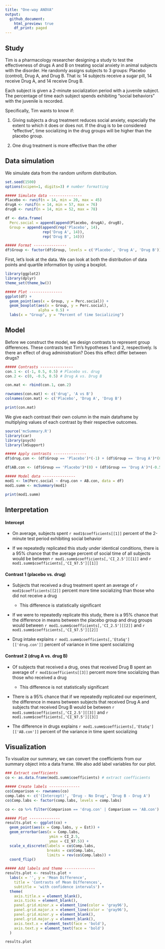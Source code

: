 ```yaml
---
title: "One-way ANOVA"
output:
  github_document:
    html_preview: true
    df_print: paged
---
```


## Study

Tim is a pharmacology researcher designing a study to test the effectiveness of drugs A and B on treating social anxiety in animal subjects with the disorder. He randomly assigns subjects to 3 groups: Placebo (control), Drug A, and Drug B. That is: 14 subjects receive a sugar pill, 14 receive Drug A, and 14 receive Drug B.

Each subject is given a 2-minute socialization period with a juvenile subject. The percentage of time each subject spends exhibiting "social behaviors" with the juvenile is recorded. 

Specifically, Tim wants to know if:

1. Giving subjects a drug treatment reduces social anxiety, especially the extent to which it does or does not. If the drug is to be considered "effective", time socializing in the drug groups will be higher than the placebo group.

2. One drug treatment is more effective than the other

## Data simulation

We simulate data from the random uniform distribution.

```r
set.seed(1500)
options(scipen=1, digits=3) # number formatting

##### Simulate data ---------------
Placebo <- runif(n = 14, min = 20, max = 45)
drugA <- runif(n = 14, min = 57, max = 76)
drugB <- runif(n = 14, min = 52, max = 78)

df <- data.frame(
  Perc.social = append(append(Placebo, drugA), drugB),
  Group = append(append(rep('Placebo', 14), 
                 rep('Drug A', 14)),
                 rep('Drug B', 14)))

##### Format ---------------
df$Group <- factor(df$Group, levels = c('Placebo', 'Drug A', 'Drug B')) # reorder
```

First, let's look at the data. We can look at both the distribution of data points and quartile information by using a boxplot. 

```r
library(ggplot2)
library(dplyr)
theme_set(theme_bw())

##### Plot ---------------
ggplot(df) +
  geom_point(aes(x = Group, y = Perc.social)) +
  geom_boxplot(aes(x = Group, y = Perc.social), 
               alpha = 0.5) +
  labs(x = "Group", y = "Percent of time Socializing")
```

## Model 

Before we construct the model, we design contrasts to represent group differences. These contrasts test Tim's hypotheses 1 and 2, respectively. Is there an effect of drug administration? Does this effect differ between drugs?

```r
##### Contrasts ---------------
con.1 <- c(-1, 0.5, 0.5) # Placebo vs. drug
con.2 <- c(0, -0.5, 0.5) # Drug A vs. Drug B

con.mat <- rbind(con.1, con.2)

rownames(con.mat) <- c('drug', 'A vs B')
colnames(con.mat) <- c('Placebo', 'Drug A', 'Drug B')

print(con.mat)
```

We give each contrast their own column in the main dataframe by multiplying values of each contrast by their respective outcomes.

```r
source('mcSummary.R')
library(car)
library(psych)
library(lmSupport)

##### Apply contrasts ---------------
df$drug.con <- (df$Group == 'Placebo')*(-1) + (df$Group == 'Drug A')*(0.5) + (df$Group == 'Drug B')*(0.5)

df$AB.con <- (df$Group == 'Placebo')*(0) + (df$Group == 'Drug A')*(-0.5) + (df$Group == 'Drug B')*(0.5)

##### Model data ---------------
mod1 <- lm(Perc.social ~ drug.con + AB.con, data = df)
mod1.summ <- mcSummary(mod1)

print(mod1.summ)
```


## Interpretation

#### Intercept

* On average, subjects spent `r mod1$coefficients[[1]]` percent of the 2-minute test period exhibiting social behavior

* If we repeatedly replicated this study under identical conditions, there is a 95% chance that the average percent of social time of all subjects would be between `r mod1.summ$coefficients[,'CI_2.5'][[1]]` and `r mod1.summ$coefficients[,'CI_97.5'][[1]]`

#### Contrast 1 (placebo vs. drug)

* Subjects that received a drug treatment spent an average of `r mod1$coefficients[[2]]` percent more time socializing than those who did not receive a drug
  * This difference is statistically significant
  
* If we were to repeatedly replicate this study, there is a 95% chance that the difference in means between the placebo group and drug groups would between `r mod1.summ$coefficients[,'CI_2.5'][[2]]` and `r mod1.summ$coefficients[,'CI_97.5'][[2]]`

* Drug intake explains `r mod1.summ$coefficients[,'EtaSq'][['drug.con']]` percent of variance in time spent socializing

#### Contrast 2 (drug A vs. drug B)

* Of subjects that received a drug, ones that received Drug B spent an average of `r mod1$coefficients[[3]]` percent more time socializing than those who received a drug 
  * This difference is not statistically significant

* There is a 95% chance that if we repeatedly replicated our experiment, the difference in means between subjects that received Drug A and subjects that received Drug B would be between `r mod1.summ$coefficients[,'CI_2.5'][[3]]` and `r mod1.summ$coefficients[,'CI_97.5'][[3]]`

* The difference in drugs explains `r mod1.summ$coefficients[,'EtaSq'][['AB.con']]` percent of the variance in time spent socializing

## Visualization

To visualize our summary, we can convert the coefficients from our summary object into a data frame. We also add label variables for our plot. 

```r
### Extract coefficients
co <- as.data.frame(mod1.summ$coefficients) # extract coefficients

##### Create labels --------------
co$Comparison <- rownames(co)
comp.labs <- c('(Intercept)', 'Drug - No Drug', 'Drug B - Drug A')
co$Comp.labs <- factor(comp.labs, levels = comp.labs)

co <- co %>% filter(Comparison == 'drug.con' | Comparison == 'AB.con')

```

```r
##### Plot --------------
results.plot <- ggplot(co) +
  geom_point(aes(x = Comp.labs, y = Est)) +
  geom_errorbar(aes(x = Comp.labs,
                    ymin = CI_2.5,
                    ymax = CI_97.5)) +
  scale_x_discrete(labels = co$Comp.labs,
                   breaks = co$Comp.labs,
                   limits = rev(co$Comp.labs)) +
  coord_flip()

##### Add labels and theme --------------
results.plot <- results.plot + 
  labs(x = '', y = 'Mean Difference',
    title = 'Contrasts of Mean Differences',
    subtitle = 'with confidence intervals') +
  theme(
    axis.title.x = element_blank(),
    axis.ticks = element_blank(),
    panel.grid.minor.x = element_line(color = 'gray96'),
    panel.grid.major.x = element_line(color = 'gray96'),
    panel.grid.minor.y = element_blank(),
    panel.grid.major.y = element_blank(),
    axis.text.x = element_text(face = 'bold'),
    axis.text.y = element_text(face = 'bold')
  )

results.plot
```
